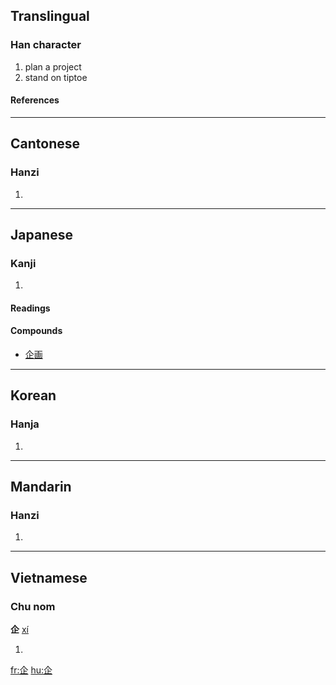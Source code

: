 ==Translingual==
===Han character===
{{Han char|rn=9|rad=人|as=04|sn=6|four=8010<sub>1</sub>|canj=人卜中一 (OYLM)}}
# plan a project
# stand on tiptoe
====References====
{{Han ref|kx=0095.040|dkj=00422|dj=0201.060|hdz=10116.060|uh=4F01|ud=20225|bh=A5F8|bd=42488}}
----
==Cantonese==
===Hanzi===
{{yue-hanzi|jyut=|y=kei5}}
# {{defn|Cantonese}}
----
==Japanese==
===Kanji===
{{ja-kanji|grade=c|rs=人04}}
# {{defn|Japanese}}
====Readings====
{{ja-readings|on=[[き]] (ki)|kun=[[くわだてる]] (kuwadateru), [[くわだて]] (kuwadate)}}
====Compounds====
{{top4}}
*[[企画]]
{{mid4}}
{{mid4}}
{{mid4}}
{{bottom}}
----
==Korean==
===Hanja===
{{ko-hanja|hangeul=기|rv=gi|mr=ki}}
# {{defn|Korean}}
----
==Mandarin==
===Hanzi===
{{cmn-hanzi|pin=[[qǐ]] ([[qi3]])|wg=ch'i<sup>3</sup>}}
# {{defn|Mandarin}}
----

==Vietnamese==
===Chu nom===
'''企''' [[xí]]
# {{defn|Vietnamese}}

[[fr:企]]
[[hu:企]]